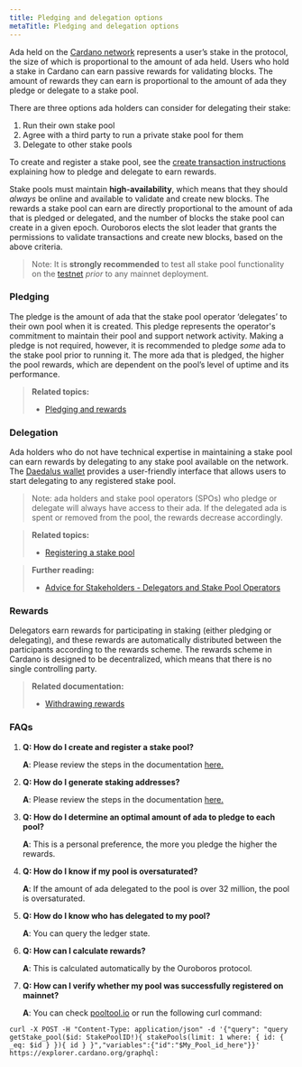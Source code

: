 ```yaml
---
title: Pledging and delegation options
metaTitle: Pledging and delegation options
---
```


Ada held on the [Cardano network](https://cardano.org/) represents a user’s stake in the
protocol, the size of which is proportional to the amount of ada held. Users who
hold a stake in Cardano can earn passive rewards for validating blocks. The
amount of rewards they can earn is proportional to the amount of ada they pledge
or delegate to a stake pool.

There are three options ada holders can consider for delegating their stake:

1. Run their own stake pool
2. Agree with a third party to run a private stake pool for them
3. Delegate to other stake pools

To create and register a stake pool, see the
[create transaction instructions](https://github.com/input-output-hk/cardano-node-wiki/blob/main/docs/stake-pool-operations/4_simple_transaction.md)
explaining how to pledge and delegate to earn rewards.

Stake pools must maintain **high-availability**, which means that they should
*always* be online and available to validate and create new blocks. The rewards a
stake pool can earn are directly proportional to the amount of ada that is
pledged or delegated, and the number of blocks the stake pool can create in a
given epoch. Ouroboros
elects the slot leader that grants the permissions to validate transactions and create new
blocks, based on the above criteria.

> Note: It is **strongly recommended** to test all stake pool functionality on the
> [testnet](https://testnets.cardano.org/en/testnets/cardano/overview/) *prior* to any mainnet deployment.

### Pledging

The pledge is the amount of ada that the stake pool operator ‘delegates’ to
their own pool when it is created. This pledge represents the operator's commitment
to maintain their pool and support network activity. Making a pledge is
not required, however, it is recommended to pledge *some* ada to the stake pool
prior to running it. The more ada that is pledged, the higher the pool rewards,
which are dependent on the pool’s level of uptime and its performance.

> **Related topics:**
> -   [Pledging and rewards](/core-concepts/pledging-rewards)

### Delegation

Ada holders who do not have technical expertise in maintaining a stake pool can
earn rewards by delegating to any stake pool available on the network. The
[Daedalus wallet](https://docs.cardano.org/cardano-components/daedalus-wallet) provides a user-friendly interface that allows users
to start delegating to any registered stake pool.

> Note: ada holders and stake pool operators (SPOs) who pledge or delegate will always have access to
> their ada. If the delegated ada is spent or removed from the pool, the rewards
> decrease accordingly.

> **Related topics:**
> -   [Registering a stake pool](https://github.com/input-output-hk/cardano-node-wiki/blob/main/docs/stake-pool-operations/8_register_stakepool.md)

> **Further reading:**
>
> - [Advice for Stakeholders - Delegators and Stake Pool Operators](https://iohk.io/en/blog/posts/2020/11/13/the-general-perspective-on-staking-in-cardano/)

### Rewards

Delegators earn rewards for participating in staking (either pledging or
delegating), and these rewards are automatically distributed between the
participants according to the rewards scheme. The rewards scheme in Cardano is
designed to be decentralized, which means that there is no single controlling
party.

> **Related documentation:**
> -   [Withdrawing rewards](https://github.com/input-output-hk/cardano-node-wiki/blob/main/docs/stake-pool-operations/11_withdraw-rewards.md) 

### FAQs

1. **Q: How do I create and register a stake pool?**

   **A**: Please review the steps in the documentation
   [here.](https://github.com/input-output-hk/cardano-node-wiki/blob/main/docs/stake-pool-operations/1_getConfigFiles_AND_Connect.md)

1. **Q: How do I generate staking addresses?**

   **A**: Please review the steps in the documentation
   [here.](https://github.com/input-output-hk/cardano-node-wiki/blob/main/docs/stake-pool-operations/5_register_key.md)

1. **Q: How do I determine an optimal amount of ada to pledge to each pool?**

   **A**: This is a personal preference, the more you pledge the higher the
   rewards.

1. **Q: How do I know if my pool is oversaturated?**

   **A**: If the amount of ada delegated to the pool is over 32 million, the
   pool is oversaturated.

1. **Q: How do I know who has delegated to my pool?**

   **A**: You can query the ledger state.

1. **Q: How can I calculate rewards?**

   **A**: This is calculated automatically by the Ouroboros protocol.

1. **Q: How can I verify whether my pool was successfully registered on
   mainnet?**

   **A**: You can check [pooltool.io](https://pooltool.io/) or run the following
   curl command:

```
curl -X POST -H "Content-Type: application/json" -d '{"query": "query getStake_pool($id: StakePoolID!){ stakePools(limit: 1 where: { id: { _eq: $id } }){ id } }","variables":{"id":"$My_Pool_id_here"}}' https://explorer.cardano.org/graphql:
```
